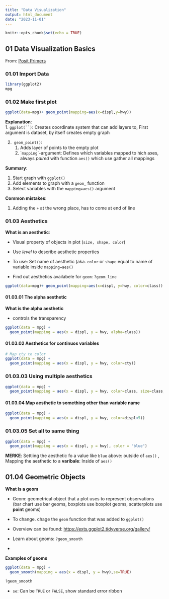 ```yaml
---
title: "Data Visualization"
output: html_document
date: "2023-11-01"
---
```


```r
knitr::opts_chunk$set(echo = TRUE)
```

## 01 Data Visualization Basics

From: [Posit Primers](https://posit.cloud/learn/primers/1.1)

### 01.01 Import Data

```r
library(ggplot2)
mpg
```

### 01.02 Make first plot

```r
ggplot(data=mpg)+ geom_point(mapping=aes(x=displ,y=hwy))
```

**Explanation**:\
1. ``` ggplot(``) ```: Creates coordinate system that can add layers to, First argument is dataset, by itself creates empty graph

2.   `geom_point()`:
    1.  Adds layer of points to the empty plot
    2.  \``mapping`\`-argument: Defines which variables mapped to hich axes, always *paired* with function `aes()` which use gather all mappings

**Summary**:

1.  Start graph with `ggplot()`
2.  Add elements to graph with a `geom_` function
3.  Select variables with the `mapping=aes()` argument

**Common mistakes**:

1.  Adding the `+` at the wrong place, has to come at end of line

### 01.03 Aesthetics

**What is an aesthetic**:

-   Visual property of objects in plot (`size, shape, color`)

-   Use *level* to describe aesthetic properties

-   To use: Set name of aesthetic (aka. `color` or `shape` equal to name of variable inside `mapping=aes()`

-   Find out aesthetics availabele for `geom`: `?geom_line`

```r
ggplot(data=mpg)+ geom_point(mapping=aes(x=displ, y=hwy, color=class))
```

#### 01.03.01 The alpha aesthetic

**What is the alpha aesthetic**

-   controls the transparency

```r
ggplot(data = mpg) + 
  geom_point(mapping = aes(x = displ, y = hwy, alpha=class))

```

#### 01.03.02 Aesthetics for continuos variables

```r
# Map cty to color
ggplot(data = mpg) + 
  geom_point(mapping = aes(x = displ, y = hwy, color=cty))
```

### 01.03.03 Using multiple aesthetics

```r
ggplot(data = mpg) + 
  geom_point(mapping = aes(x = displ, y = hwy, color=class, size=class, shape=class))
```

#### 01.03.04 Map aesthetic to something other than variable name

```r
ggplot(data = mpg) + 
  geom_point(mapping = aes(x = displ, y = hwy, color=displ<5))
```

### 01.03.05 Set all to same thing

```r
ggplot(data = mpg) +
  geom_point(mapping = aes(x = displ, y = hwy), color = "blue")

```

**MERKE**: Settiing the aesthetic fo a value like `blue` above: outside of `aes()` , Mapping the aesthetic to a **varibale**: Inside of `aes()`

## 01.04 Geometric Objects

**What is a geom**

-   Geom: geometrical object that a plot uses to represent observations (bar chart use bar geoms, boxplots use boxplot geoms, scatterplots use **point** geoms)

-   To change. chage the `geom` function that was added to `ggplot()`

-   Overview can be found: <https://exts.ggplot2.tidyverse.org/gallery/>

-   Learn about geoms: `?geom_smooth`

-   

**Examples of geoms**

```r
ggplot(data = mpg) + 
  geom_smooth(mapping = aes(x = displ, y = hwy),se=TRUE)

```

```r
?geom_smooth
```

-   `se`: Can be `TRUE` or `FALSE`, show standard error ribbon
